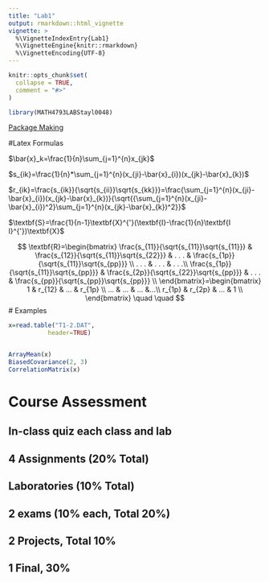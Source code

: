 ```yaml
---
title: "Lab1"
output: rmarkdown::html_vignette
vignette: >
  %\VignetteIndexEntry{Lab1}
  %\VignetteEngine{knitr::rmarkdown}
  %\VignetteEncoding{UTF-8}
---
```


```r
knitr::opts_chunk$set(
  collapse = TRUE,
  comment = "#>"
)
```

```r
library(MATH4793LABStayl0048)
```
[Package Making](https://r-pkgs.org/vignettes.html)


#Latex Formulas

$\bar{x}_k=\frac{1}{n}\sum_{j=1}^{n}x_{jk}$

$s_{ik}=\frac{1}{n}*\sum_{j=1}^{n}(x_{ji}-\bar{x}_{i})(x_{jk}-\bar{x}_{k})$

$r_{ik}=\frac{s_{ik}}{\sqrt{s_{ii}}\sqrt{s_{kk}}}=\frac{\sum_{j=1}^{n}(x_{ji}-\bar{x}_{i})(x_{jk}-\bar{x}_{k})}{\sqrt{{\sum_{j=1}^{n}(x_{ji}-\bar{x}_{i})^2}\sum_{j=1}^{n}(x_{jk}-\bar{x}_{k})^2}}$

$\textbf{S}=\frac{1}{n-1}\textbf{X}^{'}(\textbf{I}-\frac{1}{n}\textbf{I I}^{'})\textbf{X}$

$$
	\textbf{R}=\begin{bmatrix} 
	\frac{s_{11}}{\sqrt{s_{11}}\sqrt{s_{11}}} & \frac{s_{12}}{\sqrt{s_{11}}\sqrt{s_{22}}} & . . . & \frac{s_{1p}}{\sqrt{s_{11}}\sqrt{s_{pp}}} \\
	. . . & . . . & . . .\\
		\frac{s_{1p}}{\sqrt{s_{11}}\sqrt{s_{pp}}} & \frac{s_{2p}}{\sqrt{s_{22}}\sqrt{s_{pp}}} & . . . & \frac{s_{pp}}{\sqrt{s_{pp}}\sqrt{s_{pp}}} \\
	\end{bmatrix}=\begin{bmatrix} 
	1 & r_{12} & ... & r_{1p} \\
	... & ... & ... &...\\
	r_{1p} & r_{2p} & ... & 1 \\
	\end{bmatrix}
	\quad
	\quad
$$
# Examples

```r
x=read.table("T1-2.DAT", 
           header=TRUE)
```

```r

```

```r
ArrayMean(x)
BiasedCovariance(2, 3)
CorrelationMatrix(x)
```
# Course Assessment

## In-class quiz each class and lab 
## 4 Assignments (20% Total)
## Laboratories (10% Total)
## 2 exams (10% each, Total 20%)
## 2 Projects, Total 10%
## 1 Final, 30%
